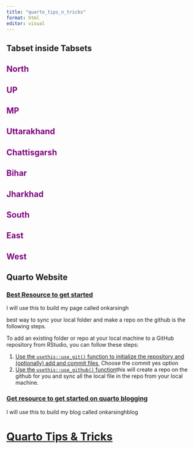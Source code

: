 ```yaml
---
title: "quarto_tips_n_tricks"
format: html
editor: visual
---
```


## Tabset inside Tabsets

::: {.panel-tabset style="color:purple"}
## North

::: {.panel-tabset style="colr: white"}
## UP

## MP

## Uttarakhand

## Chattisgarsh

## Bihar

## Jharkhad
:::

## South

## East

## West
:::

## Quarto Website

### [Best Resource to get started](https://www.youtube.com/playlist?list=PLkrJrLs7xfbXcEKhTCKRSr2VXH4yiBeXo)

I will use this to build my page called onkarsingh

best way to sync your local folder and make a repo on the github is the following steps.

To add an existing folder or repo at your local machine to a GitHub repository from RStudio, you can follow these steps:

1.  [Use the `usethis::use_git()` function to initialize the repository and (optionally) add and commit files ](https://sites.northwestern.edu/researchcomputing/2022/05/11/git-with-rstudio-order-matters/) Choose the commit yes option
2.  [Use the `usethis::use_github()` function](https://sites.northwestern.edu/researchcomputing/2022/05/11/git-with-rstudio-order-matters/)this will create a repo on the github for you and sync all the local file in the repo from your local machine.

### [Get resource to get started on quarto blogging](https://www.youtube.com/watch?v=YoKjBcuUP0s&t=18s)

I will use this to build my blog called onkarsinghblog

# [**Quarto Tips & Tricks**](https://www.productive-r-workflow.com/quarto-tricks)
